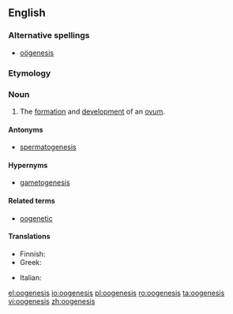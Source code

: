 ==English==
{{wikipedia}}
===Alternative spellings===
*[[oögenesis]]

===Etymology===
{{prefix|oo|genesis}}

===Noun===
{{en-noun|oogeneses|-}}

# {{biology}} The [[formation]] and [[development]] of an [[ovum]].

====Antonyms====
* [[spermatogenesis]]

====Hypernyms====
* [[gametogenesis]]

====Related terms====
* [[oogenetic]]

====Translations====
{{trans-top|formation and development of ovum}}
* Finnish: {{t-|fi|oogeneesi}}
* Greek: {{t|el|ωογένεση|f|tr=oogenesi|sc=Grek}}
{{trans-mid}}
* Italian: {{t-|it|oogenesi|f}}
{{trans-bottom}}

[[el:oogenesis]]
[[io:oogenesis]]
[[pl:oogenesis]]
[[ro:oogenesis]]
[[ta:oogenesis]]
[[vi:oogenesis]]
[[zh:oogenesis]]